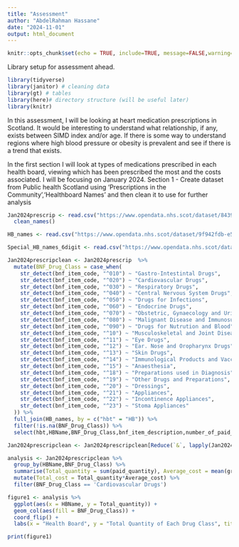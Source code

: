 ```yaml
---
title: "Assessment"
author: "AbdelRahman Hassane"
date: "2024-11-01"
output: html_document
---
```


```r
knitr::opts_chunk$set(echo = TRUE, include=TRUE, message=FALSE,warning=FALSE)
```

Library setup for assessment ahead.
```r
library(tidyverse)
library(janitor) # cleaning data
library(gt) # tables
library(here)# directory structure (will be useful later)
library(knitr)
```

In this assessment, I will be looking at heart medication prescriptions in Scotland. It would be interesting to understand what relationship, if any, exists between SIMD index and/or age. If there is some way to understand regions where high blood pressure or obesity is prevalent and see if there is a trend that exists.

In the first section I will look at types of medications prescribed in each health board, viewing which has been prescribed the most and the costs associated. I will be focusing on January 2024.
Section 1 - Create dataset from Public health Scotland using 'Prescriptions in the Community','Healthboard Names' and then clean it to use for further analysis
```r
Jan2024prescrip <- read.csv("https://www.opendata.nhs.scot/dataset/84393984-14e9-4b0d-a797-b288db64d088/resource/d3eaaf84-0f3b-4fb8-9460-e33503095fbe/download/pitc202401.csv") %>% 
  clean_names()

HB_names <- read.csv("https://www.opendata.nhs.scot/dataset/9f942fdb-e59e-44f5-b534-d6e17229cc7b/resource/652ff726-e676-4a20-abda-435b98dd7bdc/download/hb14_hb19.csv")

Special_HB_names_6digit <- read.csv("https://www.opendata.nhs.scot/dataset/65402d20-f0f1-4cee-a4f9-a960ca560444/resource/0450a5a2-f600-4569-a9ae-5d6317141899/download/special-health-boards_19022021.csv")

Jan2024prescripclean <- Jan2024prescrip  %>% 
  mutate(BNF_Drug_Class = case_when(
    str_detect(bnf_item_code, "^010") ~ "Gastro-Intestintal Drugs",
    str_detect(bnf_item_code, "^020") ~ "Cardiovascular Drugs",
    str_detect(bnf_item_code, "^030") ~ "Respiratory Drugs",
    str_detect(bnf_item_code, "^040") ~ "Central Nervous System Drugs",
    str_detect(bnf_item_code, "^050") ~ "Drugs for Infections",
    str_detect(bnf_item_code, "^060") ~ "Endocrine Drugs",
    str_detect(bnf_item_code, "^070") ~ "Obstetric, Gynaecology and Urinary Tract Drugs",
    str_detect(bnf_item_code, "^080") ~ "Malignant Disease and Immunosupression Drugs",
    str_detect(bnf_item_code, "^090") ~ "Drugs for Nutrution and Blood",
    str_detect(bnf_item_code, "^10") ~ "Musculoskeletal and Joint Disease Drugs",
    str_detect(bnf_item_code, "^11") ~ "Eye Drugs",
    str_detect(bnf_item_code, "^12") ~ "Ear. Nose and Oropharynx Drugs",
    str_detect(bnf_item_code, "^13") ~ "Skin Drugs",
    str_detect(bnf_item_code, "^14") ~ "Immunological Products and Vaccines",
    str_detect(bnf_item_code, "^15") ~ "Anaesthesia",
    str_detect(bnf_item_code, "^18") ~ "Preparations used in Diagnosis",
    str_detect(bnf_item_code, "^19") ~ "Other Drugs and Preparations",
    str_detect(bnf_item_code, "^20") ~ "Dressings",
    str_detect(bnf_item_code, "^21") ~ "Appliances",
    str_detect(bnf_item_code, "^22") ~ "Incontinence Appliances",
    str_detect(bnf_item_code, "^23") ~ "Stoma Appliances"
  )) %>% 
  full_join(HB_names, by = c("hbt" = "HB")) %>%
  filter(!is.na(BNF_Drug_Class)) %>% 
  select(hbt,HBName,BNF_Drug_Class,bnf_item_description,number_of_paid_items:gross_ingredient_cost)

Jan2024prescripclean <- Jan2024prescripclean[Reduce(`&`, lapply(Jan2024prescripclean, function(x) !(is.na(x)|x==""))),]  

analysis <- Jan2024prescripclean %>% 
  group_by(HBName,BNF_Drug_Class) %>%
  summarise(Total_quantity = sum(paid_quantity), Average_cost = mean(gross_ingredient_cost)) %>%
  mutate(Total_cost = Total_quantity*Average_cost) %>% 
  filter(BNF_Drug_Class == 'Cardiovascular Drugs')

figure1 <- analysis %>% 
  ggplot(aes(x = HBName, y = Total_quantity)) +
  geom_col(aes(fill = BNF_Drug_Class)) +
  coord_flip() +
  labs(x = "Health Board", y = "Total Quantity of Each Drug Class", title = "Drug Classes Across Each Health Board")

print(figure1)

```

